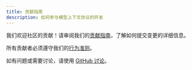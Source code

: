 ```yaml
---
title: 贡献指南
description: 如何参与模型上下文协议的开发
---
```


我们欢迎社区的贡献！请审阅我们的[贡献指南](https://github.com/modelcontextprotocol/.github/blob/main/CONTRIBUTING.md)，了解如何提交变更的详细信息。

所有贡献者必须遵守我们的[行为准则](https://github.com/modelcontextprotocol/.github/blob/main/CODE_OF_CONDUCT.md)。

如有问题或需要讨论，请使用 [GitHub 讨论](https://github.com/orgs/modelcontextprotocol/discussions)。